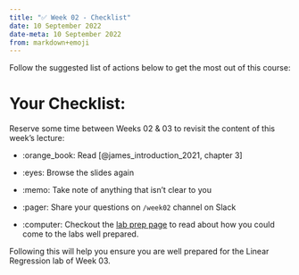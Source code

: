 ---
title: "✅ Week 02 - Checklist"
date: 10 September 2022
date-meta: 10 September 2022
from: markdown+emoji
---


Follow the suggested list of actions below to get the most out of this course:

# Your Checklist:

Reserve some time between Weeks 02 & 03 to revisit the content of this week's lecture:

- :orange_book: Read [@james_introduction_2021, chapter 3]

- :eyes: Browse the slides again

- :memo: Take note of anything that isn't clear to you

- :pager: Share your questions on `/week02` channel on Slack

- :computer: Checkout the [lab prep page](/weeks/week02/prep.qmd) to read about how you could come to the labs well prepared.

Following this will help you ensure you are well prepared for the Linear Regression lab of Week 03.